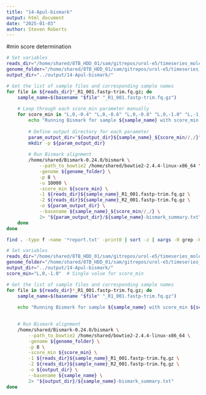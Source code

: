```yaml
---
title: "14-Apul-bismark"
output: html_document
date: "2025-01-03"
author: Steven Roberts
---
```


#min score determination


```bash
# Set variables
reads_dir="/home/shared/8TB_HDD_01/sam/gitrepos/urol-e5/timeseries_molecular/D-Apul/output/01.20-D-Apul-WGBS-trimming-fastp-FastQC-MultiQC/"
genome_folder="/home/shared/8TB_HDD_01/sam/gitrepos/urol-e5/timeseries_molecular/D-Apul/data/"
output_dir="../output/14-Apul-bismark/"

# Get the list of sample files and corresponding sample names
for file in ${reads_dir}*_R1_001.fastp-trim.fq.gz; do
    sample_name=$(basename "$file" "_R1_001.fastp-trim.fq.gz")
    
    # Loop through each score_min parameter manually
    for score_min in "L,0,-0.4" "L,0,-0.6" "L,0,-0.8" "L,0,-1.0" "L,-1,-0.6"; do
        echo "Running Bismark for sample ${sample_name} with score_min ${score_min}"
        
        # Define output directory for each parameter
        param_output_dir="${output_dir}${sample_name}_${score_min//,/}"
        mkdir -p ${param_output_dir}
        
        # Run Bismark alignment
        /home/shared/Bismark-0.24.0/bismark \
            --path_to_bowtie2 /home/shared/bowtie2-2.4.4-linux-x86_64 \
            -genome ${genome_folder} \
            -p 8 \
            -u 10000 \
            -score_min ${score_min} \
            -1 ${reads_dir}${sample_name}_R1_001.fastp-trim.fq.gz \
            -2 ${reads_dir}${sample_name}_R2_001.fastp-trim.fq.gz \
            -o ${param_output_dir} \
            --basename ${sample_name}_${score_min//,/} \
            2> "${param_output_dir}/${sample_name}-bismark_summary.txt"
    done
done
```
```bash
find . -type f -name '*report.txt' -print0 | sort -z | xargs -0 grep -H -E 'Mapping efficiency|C methylated'
```


```bash
# Set variables
reads_dir="/home/shared/8TB_HDD_01/sam/gitrepos/urol-e5/timeseries_molecular/D-Apul/output/01.20-D-Apul-WGBS-trimming-fastp-FastQC-MultiQC/"
genome_folder="/home/shared/8TB_HDD_01/sam/gitrepos/urol-e5/timeseries_molecular/D-Apul/data/"
output_dir="../output/14-Apul-bismark/"
score_min="L,0,-1.0"  # Single value for score_min

# Get the list of sample files and corresponding sample names
for file in ${reads_dir}*_R1_001.fastp-trim.fq.gz; do
    sample_name=$(basename "$file" "_R1_001.fastp-trim.fq.gz")
    
    echo "Running Bismark for sample ${sample_name} with score_min ${score_min}"

    
    # Run Bismark alignment
    /home/shared/Bismark-0.24.0/bismark \
        --path_to_bowtie2 /home/shared/bowtie2-2.4.4-linux-x86_64 \
        -genome ${genome_folder} \
        -p 8 \
        -score_min ${score_min} \
        -1 ${reads_dir}${sample_name}_R1_001.fastp-trim.fq.gz \
        -2 ${reads_dir}${sample_name}_R2_001.fastp-trim.fq.gz \
        -o ${output_dir} \
        --basename ${sample_name} \
        2> "${output_dir}/${sample_name}-bismark_summary.txt"
done
```